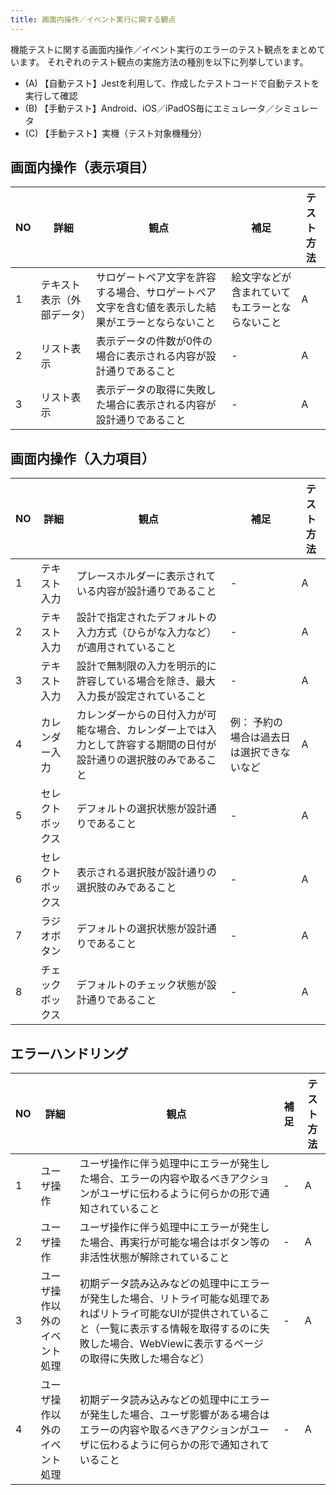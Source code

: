 ```yaml
---
title: 画面内操作／イベント実行に関する観点
---
```


機能テストに関する画面内操作／イベント実行のエラーのテスト観点をまとめています。
それぞれのテスト観点の実施方法の種別を以下に列挙しています。

- (A) 【自動テスト】Jestを利用して、作成したテストコードで自動テストを実行して確認
- (B) 【手動テスト】Android、iOS／iPadOS毎にエミュレータ／シミュレータ
- (C) 【手動テスト】実機（テスト対象機種分）

## 画面内操作（表示項目）

| NO | 詳細 | 観点 | 補足 | テスト方法 |
| --- | --- | --- | --- | --- |
| 1 | テキスト表示（外部データ） | サロゲートペア文字を許容する場合、サロゲートペア文字を含む値を表示した結果がエラーとならないこと | 絵文字などが含まれていてもエラーとならないこと | A |
| 2 | リスト表示 | 表示データの件数が0件の場合に表示される内容が設計通りであること | - | A |
| 3 | リスト表示 | 表示データの取得に失敗した場合に表示される内容が設計通りであること | - | A |

## 画面内操作（入力項目）

| NO | 詳細 | 観点 | 補足 | テスト方法 |
| --- | --- | --- | --- | --- |
| 1 | テキスト入力 | プレースホルダーに表示されている内容が設計通りであること | - | A |
| 2 | テキスト入力 | 設計で指定されたデフォルトの入力方式（ひらがな入力など）が適用されていること | - | A |
| 3 | テキスト入力 | 設計で無制限の入力を明示的に許容している場合を除き、最大入力長が設定されていること | - | A |
| 4 | カレンダー入力 | カレンダーからの日付入力が可能な場合、カレンダー上では入力として許容する期間の日付が設計通りの選択肢のみであること | 例： 予約の場合は過去日は選択できないなど | A |
| 5 | セレクトボックス | デフォルトの選択状態が設計通りであること | - | A |
| 6 | セレクトボックス | 表示される選択肢が設計通りの選択肢のみであること | - | A |
| 7 | ラジオボタン | デフォルトの選択状態が設計通りであること | - | A |
| 8 | チェックボックス | デフォルトのチェック状態が設計通りであること | - | A |

## エラーハンドリング

| NO | 詳細 | 観点 | 補足 | テスト方法 |
| --- | --- | --- | --- | --- |
| 1 | ユーザ操作 | ユーザ操作に伴う処理中にエラーが発生した場合、エラーの内容や取るべきアクションがユーザに伝わるように何らかの形で通知されていること | - | A |
| 2 | ユーザ操作 | ユーザ操作に伴う処理中にエラーが発生した場合、再実行が可能な場合はボタン等の非活性状態が解除されていること | - | A |
| 3 | ユーザ操作以外のイベント処理 | 初期データ読み込みなどの処理中にエラーが発生した場合、リトライ可能な処理であればリトライ可能なUIが提供されていること（一覧に表示する情報を取得するのに失敗した場合、WebViewに表示するページの取得に失敗した場合など） | - | A |
| 4 | ユーザ操作以外のイベント処理 | 初期データ読み込みなどの処理中にエラーが発生した場合、ユーザ影響がある場合はエラーの内容や取るべきアクションがユーザに伝わるように何らかの形で通知されていること | - | A |
